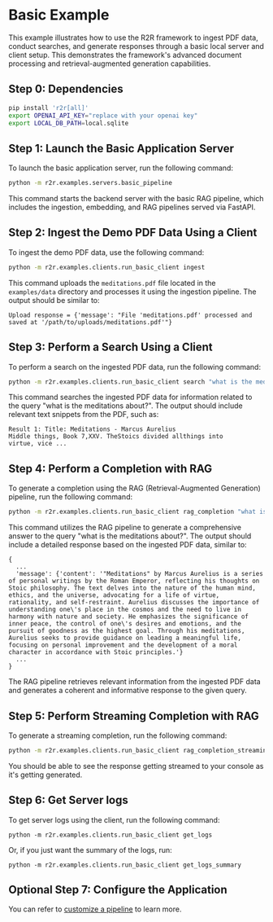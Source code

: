 # Basic Example
This example illustrates how to use the R2R framework to ingest PDF data, conduct searches, and generate responses through a basic local server and client setup. This demonstrates the framework's advanced document processing and retrieval-augmented generation capabilities.


## Step 0: Dependencies

```bash
pip install 'r2r[all]'
export OPENAI_API_KEY="replace with your openai key"
export LOCAL_DB_PATH=local.sqlite
```

## Step 1: Launch the Basic Application Server

To launch the basic application server, run the following command:

```bash
python -m r2r.examples.servers.basic_pipeline
```

This command starts the backend server with the basic RAG pipeline, which includes the ingestion, embedding, and RAG pipelines served via FastAPI.

## Step 2: Ingest the Demo PDF Data Using a Client

To ingest the demo PDF data, use the following command:

```bash
python -m r2r.examples.clients.run_basic_client ingest
```

This command uploads the `meditations.pdf` file located in the `examples/data` directory and processes it using the ingestion pipeline. The output should be similar to:

```
Upload response = {'message': "File 'meditations.pdf' processed and saved at '/path/to/uploads/meditations.pdf'"}
```

## Step 3: Perform a Search Using a Client

To perform a search on the ingested PDF data, run the following command:

```bash
python -m r2r.examples.clients.run_basic_client search "what is the meditations about?"
```

This command searches the ingested PDF data for information related to the query "what is the meditations about?". The output should include relevant text snippets from the PDF, such as:

```
Result 1: Title: Meditations - Marcus Aurelius
Middle things, Book 7,XXV. TheStoics divided allthings into
virtue, vice ...
```

## Step 4: Perform a Completion with RAG

To generate a completion using the RAG (Retrieval-Augmented Generation) pipeline, run the following command:

```bash
python -m r2r.examples.clients.run_basic_client rag_completion "what is the meditations about?"
```

This command utilizes the RAG pipeline to generate a comprehensive answer to the query "what is the meditations about?". The output should include a detailed response based on the ingested PDF data, similar to:

```
{
  ...
  'message': {'content': '"Meditations" by Marcus Aurelius is a series of personal writings by the Roman Emperor, reflecting his thoughts on Stoic philosophy. The text delves into the nature of the human mind, ethics, and the universe, advocating for a life of virtue, rationality, and self-restraint. Aurelius discusses the importance of understanding one\'s place in the cosmos and the need to live in harmony with nature and society. He emphasizes the significance of inner peace, the control of one\'s desires and emotions, and the pursuit of goodness as the highest goal. Through his meditations, Aurelius seeks to provide guidance on leading a meaningful life, focusing on personal improvement and the development of a moral character in accordance with Stoic principles.'}
  ...
}
```

The RAG pipeline retrieves relevant information from the ingested PDF data and generates a coherent and informative response to the given query.

## Step 5: Perform Streaming Completion with RAG
To generate a streaming completion, run the following command:
```bash
python -m r2r.examples.clients.run_basic_client rag_completion_streaming "what is the meditations about?"
```
You should be able to see the response getting streamed to your console as it's getting generated.


## Step 6: Get Server logs
To get server logs using the client, run the following command:
```
python -m r2r.examples.clients.run_basic_client get_logs
```

Or, if you just want the summary of the logs, run:
```
python -m r2r.examples.clients.run_basic_client get_logs_summary
```


## Optional Step 7: Configure the Application
You can refer to [customize a pipeline](customize-a-pipeline.mdx) to learn more.